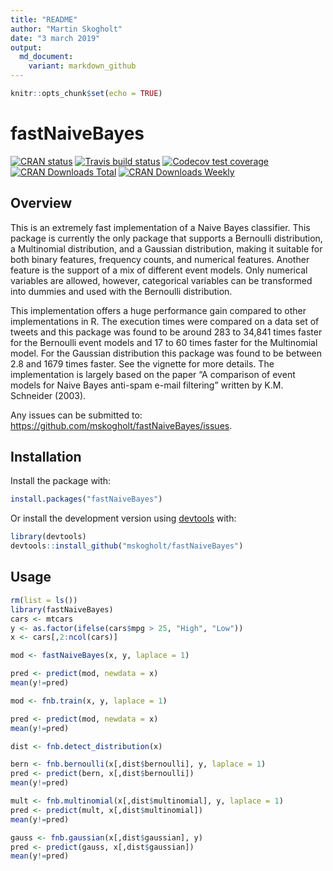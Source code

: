 ```yaml
---
title: "README"
author: "Martin Skogholt"
date: "3 march 2019"
output:
  md_document:
    variant: markdown_github
---
```


```r
knitr::opts_chunk$set(echo = TRUE)
```
# fastNaiveBayes
[![CRAN status](https://www.r-pkg.org/badges/version/fastNaiveBayes)](https://cran.r-project.org/package=fastNaiveBayes)
[![Travis build status](https://travis-ci.org/mskogholt/fastNaiveBayes.svg?branch=master)](https://travis-ci.org/mskogholt/fastNaiveBayes)
[![Codecov test coverage](https://codecov.io/gh/mskogholt/fastNaiveBayes/branch/master/graph/badge.svg)](https://codecov.io/gh/mskogholt/fastNaiveBayes?branch=master)
[![CRAN Downloads Total](http://cranlogs.r-pkg.org/badges/grand-total/fastNaiveBayes)](https://cran.r-project.org/package=fastNaiveBayes)
[![CRAN Downloads Weekly](http://cranlogs.r-pkg.org/badges/last-week/fastNaiveBayes)](https://cran.r-project.org/package=fastNaiveBayes)

## Overview
This is an extremely fast implementation of a Naive Bayes classifier. This package is currently the only package that supports a Bernoulli distribution, a Multinomial distribution, and a Gaussian distribution, making it suitable for both binary features, frequency counts, and numerical features. Another feature is the support of a mix of different event models. Only numerical variables are allowed, however, categorical variables can be transformed into dummies and used with the Bernoulli distribution. 

This implementation offers a huge performance gain compared to other implementations in R. The execution times were compared on a data set of tweets and this package was found to be around 283 to 34,841 times faster for the Bernoulli event models and 17 to 60 times faster for the Multinomial model. For the Gaussian distribution this package was found to be between 2.8 and 1679 times faster. See the vignette for more details. The implementation is largely based on the paper  "A comparison of event models for Naive Bayes anti-spam e-mail filtering" written by K.M. Schneider (2003).
    
Any issues can be submitted to: <https://github.com/mskogholt/fastNaiveBayes/issues>.

## Installation
Install the package with:
```r
install.packages("fastNaiveBayes")
```
Or install the development version using [devtools](https://github.com/hadley/devtools) with:
```r
library(devtools)
devtools::install_github("mskogholt/fastNaiveBayes")
```

## Usage
```r
rm(list = ls())
library(fastNaiveBayes)
cars <- mtcars
y <- as.factor(ifelse(cars$mpg > 25, "High", "Low"))
x <- cars[,2:ncol(cars)]

mod <- fastNaiveBayes(x, y, laplace = 1)

pred <- predict(mod, newdata = x)
mean(y!=pred)

mod <- fnb.train(x, y, laplace = 1)

pred <- predict(mod, newdata = x)
mean(y!=pred)

dist <- fnb.detect_distribution(x)

bern <- fnb.bernoulli(x[,dist$bernoulli], y, laplace = 1)
pred <- predict(bern, x[,dist$bernoulli])
mean(y!=pred)

mult <- fnb.multinomial(x[,dist$multinomial], y, laplace = 1)
pred <- predict(mult, x[,dist$multinomial])
mean(y!=pred)

gauss <- fnb.gaussian(x[,dist$gaussian], y)
pred <- predict(gauss, x[,dist$gaussian])
mean(y!=pred)
```

